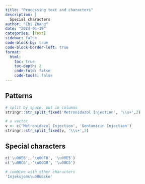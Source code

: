 ```yaml
---
title: "Processing text and characters"
description: |
  Special characters
author: "Chi Zhang"
date: "2024-04-19"
categories: [Text]
sidebar: false
code-block-bg: true
code-block-border-left: true
format: 
  html:
    toc: true
    toc-depth: 2
    code-fold: false
    code-tools: false
---
```



## Patterns

```r
# split by space, put in columns
stringr::str_split_fixed('Metronidazol Injection', '\\s+',2)

# a vector
v <- c('Metronidazol Injection', 'Gentamicin Injection')
stringr::str_split_fixed(v, '\\s+',2)
```


## Special characters


```r
c('\u00E6', '\u00F8', '\u00E5')
c('\u00C6', '\u00D8', '\u00C5')

# combine with other characters
'Injeksjons\u00E6ske'
```


